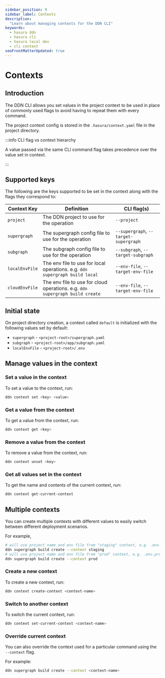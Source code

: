 ```yaml
---
sidebar_position: 9
sidebar_label: Contexts
description:
  "Learn about managing contexts for the DDN CLI"
keywords:
  - hasura ddn
  - hasura cli
  - hasura local dev
  - cli context
seoFrontMatterUpdated: true
---
```


# Contexts

## Introduction

The DDN CLI allows you set values in the project context to be used in place of commonly used flags to avoid having to
repeat them with every command.

The project context config is stored in the `.hasura/context.yaml` file in the project directory.

:::info CLI flag vs context hierarchy

A value passed via the same CLI command flag takes precedence over the value set in context. 

:::

## Supported keys

The following are the keys supported to be set in the context along with the flags they correspond to:

| Context Key    | Definition                                                                   | CLI flag(s)                           |
|----------------|------------------------------------------------------------------------------|---------------------------------------|
| `project`      | The DDN project to use for the operation                                     | `--project`                           |
| `supergraph`   | The supergraph config file to use for the operation                          | `--supergraph`, `--target-supergraph` |
| `subgraph`     | The subgraph config file to use for the operation                            | `--subgraph`, `--target-subgraph`     |
| `localEnvFile` | The env file to use for local operations. e.g. `ddn supergraph build local`  | `--env-file`, `--target-env-file`     |
| `cloudEnvFile` | The env file to use for cloud operations. e.g. `ddn supergraph build create` | `--env-file`, `--target-env-file`     |


## Initial state

On project directory creation, a context called `default` is initialized with the following values set by default:

- `supergraph` - `<project-root>/supergraph.yaml`
- `subgraph` - `<project-root>/app/subgraph.yaml`
- `localEnvFile` - `<project-root>/.env`

## Manage values in the context

### Set a value in the context

To set a value to the context, run:

```bash
ddn context set <key> <value>
```

### Get a value from the context

To get a value from the context, run:

```bash
ddn context get <key>
```

### Remove a value from the context

To remove a value from the context, run:

```bash
ddn context unset <key>
```


### Get all values set in the context

To get the name and contents of the current context, run:

```bash
ddn context get-current-context
```

## Multiple contexts

You can create multiple contexts with different values to easily switch between different deployment scenarios.

For example,
```bash
# will use project name and env file from "staging" context, e.g. .env.stg
ddn supergraph build create --context staging
# will use project name and env file from "prod" context, e.g. .env.prod
ddn supergraph build create --context prod
```

### Create a new context

To create a new context, run:

```bash
ddn context create-context <context-name>
```

### Switch to another context

To switch the current context, run:

```bash
ddn context set-current-context <context-name>
```

### Override current context

You can also override the context used for a particular command using the `--context` flag.

For example:

```bash
ddn supergraph build create --context <context-name>
```
